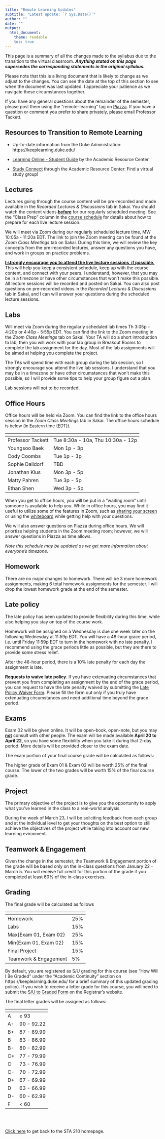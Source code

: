 ```yaml
---
title: "Remote Learning Updates"
subtitle: "Latest update: `r Sys.Date()`"
author: ""
date: ""
output: 
  html_document:
    theme: readable
    toc: true
---
```


This page is a summary of all the changes made to the syllabus due to the transition to the virtual classroom. **<i>Anything stated on this page supersedes the corresponding statements in the original syllabus.</i>**

Please note that this is a living document that is likely to change as we adjust to the changes. You can see the date at the top of this section to see when the document was last updated. I appreciate your patience as we navigate these circumstances together. 

If you have any general questions about the remainder of the semester, please post them using the "remote-learning" tag on [Piazza](https://piazza.com/class/k532nlvarim38u). If you have a question or comment you prefer to share privately, please email Professor Tackett. 

## Resources to Transition to Remote Learning

- Up-to-date information from the Duke Administration: https://keeplearning.duke.edu/

- [Learning Online - Student Guide](https://arc.duke.edu/sites/arc.duke.edu/files/FINAL%20-%20Learning%20Online%20Student%20Guide.pdf) by the Academic Resource Center

- [Study Connect](https://arc.duke.edu/study-connect) through the Academic Resource Center: Find a virtual study group! 


## Lectures

Lectures going through the course content will be pre-recorded and made available in the *Recorded Lectures & Discussions* tab in Sakai. You should watch the content videos **<u>before</u>** for our regularly scheduled meeting. See the "Class Prep" column in the [course schedule](https://www2.stat.duke.edu/courses/Spring20/sta210.001/schedule.html) for details about how to prepare for each live lecture session.

We will meet via Zoom during our regularly scheduled lecture time, MW 10:05a - 11:20a EDT. The link to join the Zoom meeting can be found at the *Zoom Class Meetings* tab on Sakai. During this time, we will review the key concepts from the pre-recorded lectures, answer any questions you have, and work in groups on practice problems. 

**<u>I strongly encourage you to attend the live lecture sessions, if possible.</u>**  This will help you keep a consistent schedule, keep up with the course content, and connect with your peers. I understand, however, that you may be in a timezone or have other circumstances that won't make this possible. All lecture sessions will be recorded and posted on Sakai. You can also post questions on pre-recorded videos in the *Recorded Lectures & Discussions* tab in Sakai, and I can will answer your questions during the scheduled lecture sessions.

## Labs

Will meet via Zoom during the regularly scheduled lab times Th 3:05p - 4:20p or 4:40p - 5:55p EDT. You can find the link to the Zoom meeting in the *Zoom Class Meetings* tab on Sakai. Your TA will do a short introduction to lab, then you will work with your lab group in Breakout Rooms to complete the lab assignment for the day. Most of the lab assignments will be aimed at helping you complete the project. 

The TAs will spend time with each group during the lab session, so I strongly encourage you attend the live lab sessions. I understand that you may be in a timezone or have other circumstances that won't make this possible, so I will provide some tips to help your group figure out a plan.

Lab sessions will <u>not</u> to be recorded.

## Office Hours

Office hours will be held via Zoom. You can find the link to the office hours session in the *Zoom Class Meetings* tab in Sakai. The office hours schedule is below (in Eastern time (EDT)). 

 <span></span>     | <span></span>  
-----------|---------------------------------
Professor Tackett | Tue 8:30a - 10a, Thu 10:30a - 12p
Youngsoo Baek | Mon 1p - 3p 
Cody Coombs | Tue 1p - 3p 
Sophie Dalldorf | TBD
Jonathan Klus | Mon 3p - 5p
Matty Pahren | Tue 3p - 5p
Ethan Shen | Wed 3p - 5p

When you get to office hours, you will be put in a "waiting room" until someone is available to help you. While in office hours, you may find it useful to utilize some of the features in Zoom, such as [sharing your screen](https://support.zoom.us/hc/en-us/articles/201362153-How-Do-I-Share-My-Screen-) or using the [whiteboard](https://support.zoom.us/hc/en-us/articles/205677665-Sharing-a-whiteboard) while getting help with your questions.

We will also answer questions on Piazza during office hours. We will priortize helping students in the Zoom meeting room; however, we will answer questions in Piazza as time allows. 

*Note this schedule may be updated as we get more information about everyone's timezone.*


## Homework

There are no major changes to homework. There will be 3 more homework assignments, making 6 total homework assignments for the semester. I will drop the lowest homework grade at the end of the semester. 


## Late policy 

The late policy has been updated to provide flexibility during this time, while also helping you stay on top of the course work. 

Homework will be assigned on a Wednesday is due one week later on the following Wednesday at 11:59p EDT. You will have a 48-hour grace period, i.e. until Friday 11:59p EDT to turn in the homework with no late penalty. I recommend using the grace periods little as possible, but they are there to provide some stress relief.

After the 48-hour period, there is a 10% late penalty for each day the assignment is late. 

**Requests to waive late policy**. If you have extenuating circumstances that prevent you from completing an assignment by the end of the grace period, you can request to have the late penalty waived by submitting the [Late Policy Waiver Form](https://duke.qualtrics.com/jfe/form/SV_3lUoyf1YJkvBcpv). Please fill the form out only if you truly have extenuating circumstances and need additional time beyond the grace period.

## Exams

Exam 02 will be given online. It will be open-book, open-note, but you may **<u>not</u>** consult with other people. The exam will be made available **April 20 to April 22**, so you have some flexibility when you take it during that 2-day period. More details will be provided closer to the exam date.

The exam portion of your final course grade will be calculated as follows: 

The higher grade of Exam 01 & Exam 02 will be worth 25% of the final course. The lower of the two grades will be worth 15% of the final course grade.  

## Project

The primary objective of the project is to give you the opportunity to apply what you've learned in the class to a real-world analysis. 

During the week of March 23, I will be soliciting feedback from each group and at the individual level to get your thoughts on the best option to still achieve the objectives of the project while taking into account our new learning evironment.

<!--

You will continue to work on the final project with your lab group. Some of the due dates for the project have been adjusted; see the [project instructions](https://www2.stat.duke.edu/courses/Spring20/sta210.001/project/project.html) for the updated project timeline. Most of the remaining lab sessions will be assignments specifically geared towards helping you finish the project. 

If you have circumstances that will make working in the group unfeasible and would like to complete the project individually, please fill out the [Request for Individual Project form](https://duke.qualtrics.com/jfe/form/SV_5Bj47c7BSKH5oUJ). I will follow-up with you over email with next steps.
--> 

## Teamwork & Engagement

Given the change in the semester, the Teamwork & Engagement portion of the grade will be based only on the in-class questions from January 22 - March 5. You will receive full credit for this portion of the grade if you completed at least 60% of the in-class exercises.

## Grading 

The final grade will be calculated as follows

 <span></span>     | <span></span>  
-----------|---------------------------------
Homework | 25%
Labs | 15%
Max{Exam 01, Exam 02} | 25%
Min{Exam 01, Exam 02} | 15%
Final Project | 15%
Teamwork & Engagement | 5%

By default, you are registered as S/U grading for this course (see "How Will I Be Graded" under the "Academic Continuity" section on https://keeplearning.duke.edu/ for a brief summary of this updated grading policy). If you wish to receive a letter grade for this course, you will need to submit the [S/U to Graded Form](https://registrar.duke.edu/forms/su-graded) on the Registrar's website.

The final letter grades will be assigned as follows: 

 <span></span>     | <span></span>  
-----------|---------------------------------
A | $\geq$ 93
A- | 90 - 92.22
B+ | 87 - 89.99
B | 83 - 86.99
B- | 80 - 82.99
C+ | 77 - 79.99
C | 73 - 76.99
C- | 70 - 72.99
D+ | 67 - 69.99
D | 63 - 66.99
D- | 60 - 62.99 
F  | < 60

<br><br>

[Click here](https://www2.stat.duke.edu/courses/Spring20/sta210.001/index.html) to get back to the STA 210 homepage.










